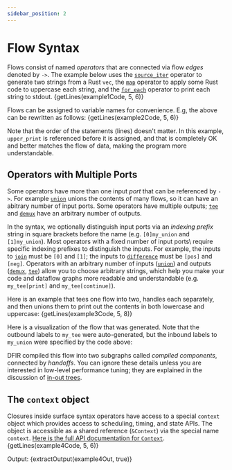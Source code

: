 ```yaml
---
sidebar_position: 2
---
```


# Flow Syntax
Flows consist of named _operators_ that are connected via flow _edges_ denoted by `->`. The example below
uses the [`source_iter`](./surface_ops_gen.md#source_iter) operator to generate two strings from a Rust `vec`, the
[`map`](./surface_ops_gen.md#map) operator to apply some Rust code to uppercase each string, and the [`for_each`](./surface_ops_gen.md#for_each)
operator to print each string to stdout.
<CodeBlock language="rust">{getLines(example1Code, 5, 6)}</CodeBlock>

Flows can be assigned to variable names for convenience. E.g, the above can be rewritten as follows:
<CodeBlock language="rust">{getLines(example2Code, 5, 6)}</CodeBlock>

Note that the order of the statements (lines) doesn't matter. In this example, `upper_print` is
referenced before it is assigned, and that is completely OK and better matches the flow of
data, making the program more understandable.

## Operators with Multiple Ports
Some operators have more than one input _port_ that can be referenced by `->`. For example [`union`](./surface_ops_gen.md#union)
unions the contents of many flows, so it can have an abitrary number of input ports. Some operators have multiple outputs; [`tee`](./surface_ops_gen.md#tee) and [`demux`](./surface_ops_gen.md#demux)
have an arbitrary number of outputs.

In the syntax, we optionally distinguish input ports via an _indexing prefix_ string
in square brackets before the name (e.g. `[0]my_union` and `[1]my_union`). Most operators with a fixed number of input ports\ require specific indexing prefixes to 
distinguish the inputs. For example, the inputs to [`join`](./surface_ops_gen.md#join) must be `[0]` and `[1]`; the inputs to [`difference`](./surface_ops_gen.md#difference) must be `[pos]` and `[neg]`.
Operators with an arbitrary number of inputs ([`union`](./surface_ops_gen.md#union)) and outputs 
([`demux`](./surface_ops_gen.md#demux), [`tee`](./surface_ops_gen.md#tee)) 
allow you to choose arbitrary strings, which help you make your code and dataflow graphs more readable and understandable
(e.g. `my_tee[print]` and `my_tee[continue]`).

Here is an example that tees one flow into two, handles each separately, and then unions them to print out the contents in both lowercase and uppercase:
<CodeBlock language="rust">{getLines(example3Code, 5, 8)}</CodeBlock>

Here is a visualization of the flow that was generated. Note that the outbound labels to `my_tee` 
were auto-generated, but the inbound labels to `my_union` were specified by the code above:
<mermaid value={extractMermaid(example3Out)}></mermaid>

DFIR compiled this flow into two subgraphs called _compiled components_, connected by _handoffs_. You can ignore
these details unless you are interested in low-level performance tuning; they are explained in the discussion
of [in-out trees](../architecture/in-out_trees.md).
## The `context` object

Closures inside surface syntax operators have access to a special `context` object which provides
access to scheduling, timing, and state APIs. The object is accessible as a shared reference
(`&Context`) via the special name `context`.
[Here is the full API documentation for `Context`](https://hydro-project.github.io/hydroflow/doc/dfir/scheduled/context/struct.Context.html).
<CodeBlock language="rust">{getLines(example4Code, 5, 6)}</CodeBlock>

Output:
<CodeBlock language="console">{extractOutput(example4Out, true)}</CodeBlock>
